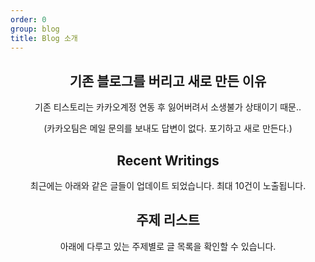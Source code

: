 ```yaml
---
order: 0
group: blog
title: Blog 소개
---
```


<Header title="Blog 소개" />

## 기존 블로그를 버리고 새로 만든 이유

기존 티스토리는 카카오계정 연동 후 잃어버려서 소생불가 상태이기 때문..

(카카오팀은 메일 문의를 보내도 답변이 없다. 포기하고 새로 만든다.)

## Recent Writings

최근에는 아래와 같은 글들이 업데이트 되었습니다. 최대 10건이 노출됩니다.

<RecentWritings />

## 주제 리스트

아래에 다루고 있는 주제별로 글 목록을 확인할 수 있습니다.

<TagSummary />

<Comment />